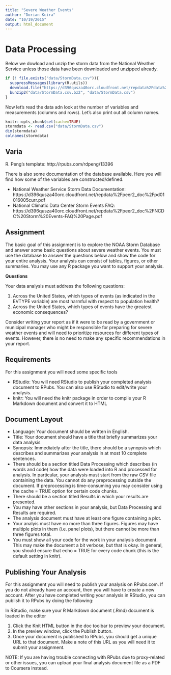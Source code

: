 ```yaml
---
title: "Severe Weather Events"
author: "Dorian Kcira"
date: "10/19/2015"
output: html_document
---
```


# Data Processing

Below we dowload and unzip the storm data from the National Weather Service unless those data have been downloaded and unzipped already.

```r
if (! file.exists("data/StormData.csv")){
  suppressMessages(library(R.utils))
  download.file("https://d396qusza40orc.cloudfront.net/repdata%2Fdata%2FStormData.csv.bz2", "data/StormData.csv.bz2")
  bunzip2("data/StormData.csv.bz2", "data/StormData.csv")
}
```

Now let's read the data adn look at the number of variables and measurements (columns and rows). Let's also print out all column names.

```R
knitr::opts_chunk$set(cache=TRUE)
stormdata <- read.csv("data/StormData.csv")
dim(stormdata)
colnames(stormdata)
```


## Varia

R. Peng's template: http://rpubs.com/rdpeng/13396

There is also some documentation of the database available. Here you will find how some of the variables are constructed/defined.

   * National Weather Service Storm Data Documentation: https://d396qusza40orc.cloudfront.net/repdata%2Fpeer2_doc%2Fpd01016005curr.pdf 
   * National Climatic Data Center Storm Events FAQ: https://d396qusza40orc.cloudfront.net/repdata%2Fpeer2_doc%2FNCDC%20Storm%20Events-FAQ%20Page.pdf

## Assignment
The basic goal of this assignment is to explore the NOAA Storm Database and answer some basic questions about severe weather events. You must use the database to answer the questions below and show the code for your entire analysis. Your analysis can consist of tables, figures, or other summaries. You may use any R package you want to support your analysis.

**Questions**

Your data analysis must address the following questions:

   1. Across the United States, which types of events (as indicated in the EVTYPE variable) are most harmful with respect to population health?
   2. Across the United States, which types of events have the greatest economic consequences?

Consider writing your report as if it were to be read by a government or municipal manager who might be responsible for preparing for severe weather events and will need to prioritize resources for different types of events. However, there is no need to make any specific recommendations in your report.

## Requirements

For this assignment you will need some specific tools

   * RStudio: You will need RStudio to publish your completed analysis document to RPubs. You can also use RStudio to edit/write your analysis.
   * knitr: You will need the knitr package in order to compile your R Markdown document and convert it to HTML

## Document Layout

   * Language: Your document should be written in English.
   * Title: Your document should have a title that briefly summarizes your data analysis
   * Synopsis: Immediately after the title, there should be a synopsis which describes and summarizes your analysis in at most 10 complete sentences.
   * There should be a section titled Data Processing which describes (in words and code) how the data were loaded into R and processed for analysis. In particular, your analysis must start from the raw CSV file containing the data. You cannot do any preprocessing outside the document. If preprocessing is time-consuming you may consider using the cache = TRUE option for certain code chunks.
   * There should be a section titled Results in which your results are presented.
   * You may have other sections in your analysis, but Data Processing and Results are required.
   * The analysis document must have at least one figure containing a plot.
   * Your analyis must have no more than three figures. Figures may have multiple plots in them (i.e. panel plots), but there cannot be more than three figures total.
   * You must show all your code for the work in your analysis document. This may make the document a bit verbose, but that is okay. In general, you should ensure that echo = TRUE for every code chunk (this is the default setting in knitr).

## Publishing Your Analysis

For this assignment you will need to publish your analysis on RPubs.com. If you do not already have an account, then you will have to create a new account. After you have completed writing your analysis in RStudio, you can publish it to RPubs by doing the following:

In RStudio, make sure your R Markdown document (.Rmd) document is loaded in the editor

   1. Click the Knit HTML button in the doc toolbar to preview your document.
   1. In the preview window, click the Publish button.
   1. Once your document is published to RPubs, you should get a unique URL to that document. Make a note of this URL as you will need it to submit your assignment.

NOTE: If you are having trouble connecting with RPubs due to proxy-related or other issues, you can upload your final analysis document file as a PDF to Coursera instead.

